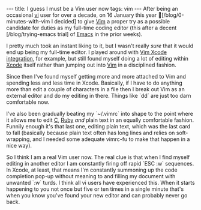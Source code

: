 ---
title: I guess I must be a Vim user now
tags: vim
---
After being an occasional [[vi]] user for over a decade, on 16 January this year [/blog/0-minutes-with-vim I decided] to give [[Vim]] a proper try as a possible candidate for duties as my full-time coding editor (this after a decent [/blog/trying-emacs trial] of [[Emacs]] in the prior weeks).

I pretty much took an instant liking to it, but I wasn't really ''sure'' that it would end up being my full-time editor. I played around with [[Vim Xcode integration]], for example, but still found myself doing a lot of editing within [[Xcode]] itself rather than jumping out into [[Vim]] in a disciplined fashion.

Since then I've found myself getting more and more attached to Vim and spending less and less time in Xcode. Basically, if I have to do anything more than edit a couple of characters in a file then I break out Vim as an external editor and do my editing in there. Things like `dd` are just too darn comfortable now.

I've also been gradually beating my `~/.vimrc` into shape to the point where it allows me to edit [[C]], [[Ruby]] ''and'' plain text in an equally comfortable fashion. Funnily enough it's that last one, editing plain text, which was the last card to fall (basically because plain text often has long lines and relies on soft-wrapping, and I needed some adequate vimrc-fu to make that happen in a nice way).

So I think I am a real Vim user now. The real clue is that when I find myself editing in another editor I am constantly firing off rapid `ESC :w` sequences. In Xcode, at least, that means I'm constantly summoning up the code completion pop-up without meaning to and filling my document with unwanted `:w` turds. I think all vi users have experienced this. When it starts happening to you not once but five or ten times in a single minute that's when you know you've found your new editor and can probably never go back.
